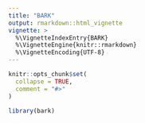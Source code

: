 ```yaml
---
title: "BARK"
output: rmarkdown::html_vignette
vignette: >
  %\VignetteIndexEntry{BARK}
  %\VignetteEngine{knitr::rmarkdown}
  %\VignetteEncoding{UTF-8}
---
```


```r
knitr::opts_chunk$set(
  collapse = TRUE,
  comment = "#>"
)
```

```r
library(bark)
```
